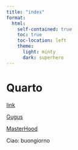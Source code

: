 ```yaml
---
title: "index"
format: 
  html:
    self-contained: true
    toc: true                 
    toc-location: left      
    theme:
      light: minty 
      dark: superhero
---
```


# Quarto

[link](FirstQuartoFile.html)

[Gugus](GugusTrilogyFile.html)

[MasterHood](Dumb3.html)

Ciao: buongiorno
